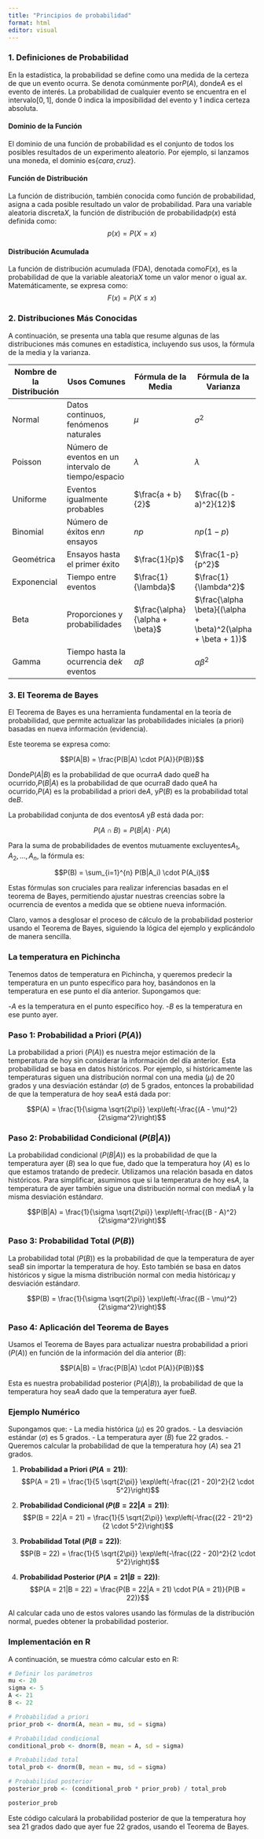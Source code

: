 ```yaml
---
title: "Principios de probabilidad"
format: html
editor: visual
---
```


### 1. Definiciones de Probabilidad  

En la estadística, la probabilidad se define como una medida de la certeza de que un evento ocurra. Se denota comúnmente por$P(A)$, donde$A$ es el evento de interés. La probabilidad de cualquier evento se encuentra en el intervalo$[0, 1]$, donde 0 indica la imposibilidad del evento y 1 indica certeza absoluta.

#### Dominio de la Función

El dominio de una función de probabilidad es el conjunto de todos los posibles resultados de un experimento aleatorio. Por ejemplo, si lanzamos una moneda, el dominio es$\{cara, cruz\}$.

#### Función de Distribución
La función de distribución, también conocida como función de probabilidad, asigna a cada posible resultado un valor de probabilidad. Para una variable aleatoria discreta$X$, la función de distribución de probabilidad$p(x)$ está definida como:
$$p(x) = P(X = x)$$

#### Distribución Acumulada

La función de distribución acumulada (FDA), denotada como$F(x)$, es la probabilidad de que la variable aleatoria$X$ tome un valor menor o igual a$x$. Matemáticamente, se expresa como:
$$F(x) = P(X \leq x)$$

### 2. Distribuciones Más Conocidas

A continuación, se presenta una tabla que resume algunas de las distribuciones más comunes en estadística, incluyendo sus usos, la fórmula de la media y la varianza.

| Nombre de la Distribución | Usos Comunes                                      | Fórmula de la Media                          | Fórmula de la Varianza                       |
|---------------------------|---------------------------------------------------|---------------------------------------------|---------------------------------------------|
| Normal                    | Datos continuos, fenómenos naturales              |$\mu$                                     |$\sigma^2$                                |
| Poisson                   | Número de eventos en un intervalo de tiempo/espacio|$\lambda$                                 |$\lambda$                                 |
| Uniforme                  | Eventos igualmente probables                      |$\frac{a + b}{2}$                         |$\frac{(b - a)^2}{12}$                    |
| Binomial                  | Número de éxitos en$n$ ensayos                 |$np$                                      |$np(1-p)$                                 |
| Geométrica                | Ensayos hasta el primer éxito                     |$\frac{1}{p}$                             |$\frac{1-p}{p^2}$                         |
| Exponencial               | Tiempo entre eventos                              |$\frac{1}{\lambda}$                       |$\frac{1}{\lambda^2}$                     |
| Beta                      | Proporciones y probabilidades                     |$\frac{\alpha}{\alpha + \beta}$           |$\frac{\alpha \beta}{(\alpha + \beta)^2(\alpha + \beta + 1)}$ |
| Gamma                     | Tiempo hasta la ocurrencia de$k$ eventos       |$\alpha \beta$                            |$\alpha \beta^2$                          |

### 3. El Teorema de Bayes

El Teorema de Bayes es una herramienta fundamental en la teoría de probabilidad, que permite actualizar las probabilidades iniciales (a priori) basadas en nueva información (evidencia). 

Este teorema se expresa como:

$$P(A|B) = \frac{P(B|A) \cdot P(A)}{P(B)}$$

Donde$P(A|B)$ es la probabilidad de que ocurra$A$ dado que$B$ ha ocurrido,$P(B|A)$ es la probabilidad de que ocurra$B$ dado que$A$ ha ocurrido,$P(A)$ es la probabilidad a priori de$A$, y$P(B)$ es la probabilidad total de$B$.

La probabilidad conjunta de dos eventos$A$ y$B$ está dada por:

$$P(A \cap B) = P(B|A) \cdot P(A)$$

Para la suma de probabilidades de eventos mutuamente excluyentes$A_1, A_2, \ldots, A_n$, la fórmula es:

$$P(B) = \sum_{i=1}^{n} P(B|A_i) \cdot P(A_i)$$

Estas fórmulas son cruciales para realizar inferencias basadas en el teorema de Bayes, permitiendo ajustar nuestras creencias sobre la ocurrencia de eventos a medida que se obtiene nueva información.

Claro, vamos a desglosar el proceso de cálculo de la probabilidad posterior usando el Teorema de Bayes, siguiendo la lógica del ejemplo y explicándolo de manera sencilla.

### La temperatura en Pichincha

Tenemos datos de temperatura en Pichincha, y queremos predecir la temperatura en un punto específico para hoy, basándonos en la temperatura en ese punto el día anterior. Supongamos que:

-$A$ es la temperatura en el punto específico hoy.
-$B$ es la temperatura en ese punto ayer.

### Paso 1: Probabilidad a Priori ($P(A)$)

La probabilidad a priori ($P(A)$) es nuestra mejor estimación de la temperatura de hoy sin considerar la información del día anterior. Esta probabilidad se basa en datos históricos. Por ejemplo, si históricamente las temperaturas siguen una distribución normal con una media ($\mu$) de 20 grados y una desviación estándar ($\sigma$) de 5 grados, entonces la probabilidad de que la temperatura de hoy sea$A$ está dada por:

$$P(A) = \frac{1}{\sigma \sqrt{2\pi}} \exp\left(-\frac{(A - \mu)^2}{2\sigma^2}\right)$$

### Paso 2: Probabilidad Condicional ($P(B|A)$)

La probabilidad condicional ($P(B|A)$) es la probabilidad de que la temperatura ayer ($B$) sea lo que fue, dado que la temperatura hoy ($A$) es lo que estamos tratando de predecir. Utilizamos una relación basada en datos históricos. Para simplificar, asumimos que si la temperatura de hoy es$A$, la temperatura de ayer también sigue una distribución normal con media$A$ y la misma desviación estándar$\sigma$.

$$P(B|A) = \frac{1}{\sigma \sqrt{2\pi}} \exp\left(-\frac{(B - A)^2}{2\sigma^2}\right)$$

### Paso 3: Probabilidad Total ($P(B)$)

La probabilidad total ($P(B)$) es la probabilidad de que la temperatura de ayer sea$B$ sin importar la temperatura de hoy. Esto también se basa en datos históricos y sigue la misma distribución normal con media histórica$\mu$ y desviación estándar$\sigma$.

$$P(B) = \frac{1}{\sigma \sqrt{2\pi}} \exp\left(-\frac{(B - \mu)^2}{2\sigma^2}\right)$$

### Paso 4: Aplicación del Teorema de Bayes

Usamos el Teorema de Bayes para actualizar nuestra probabilidad a priori ($P(A)$) en función de la información del día anterior ($B$):

$$P(A|B) = \frac{P(B|A) \cdot P(A)}{P(B)}$$

Esta es nuestra probabilidad posterior ($P(A|B)$), la probabilidad de que la temperatura hoy sea$A$ dado que la temperatura ayer fue$B$.

### Ejemplo Numérico

Supongamos que:
- La media histórica ($\mu$) es 20 grados.
- La desviación estándar ($\sigma$) es 5 grados.
- La temperatura ayer ($B$) fue 22 grados.
- Queremos calcular la probabilidad de que la temperatura hoy ($A$) sea 21 grados.

1. **Probabilidad a Priori ($P(A = 21)$)**:
$$P(A = 21) = \frac{1}{5 \sqrt{2\pi}} \exp\left(-\frac{(21 - 20)^2}{2 \cdot 5^2}\right)$$

2. **Probabilidad Condicional ($P(B = 22|A = 21)$)**:
$$P(B = 22|A = 21) = \frac{1}{5 \sqrt{2\pi}} \exp\left(-\frac{(22 - 21)^2}{2 \cdot 5^2}\right)$$

3. **Probabilidad Total ($P(B = 22)$)**:
$$P(B = 22) = \frac{1}{5 \sqrt{2\pi}} \exp\left(-\frac{(22 - 20)^2}{2 \cdot 5^2}\right)$$

4. **Probabilidad Posterior ($P(A = 21|B = 22)$)**:
$$P(A = 21|B = 22) = \frac{P(B = 22|A = 21) \cdot P(A = 21)}{P(B = 22)}$$

Al calcular cada uno de estos valores usando las fórmulas de la distribución normal, puedes obtener la probabilidad posterior.

### Implementación en R

A continuación, se muestra cómo calcular esto en R:

```r

# Definir los parámetros
mu <- 20
sigma <- 5
A <- 21
B <- 22

# Probabilidad a priori
prior_prob <- dnorm(A, mean = mu, sd = sigma)

# Probabilidad condicional
conditional_prob <- dnorm(B, mean = A, sd = sigma)

# Probabilidad total
total_prob <- dnorm(B, mean = mu, sd = sigma)

# Probabilidad posterior
posterior_prob <- (conditional_prob * prior_prob) / total_prob

posterior_prob
```

Este código calculará la probabilidad posterior de que la temperatura hoy sea 21 grados dado que ayer fue 22 grados, usando el Teorema de Bayes.